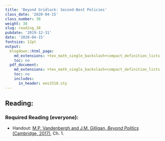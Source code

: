 ```yaml
---
title: 'Beyond Gridlock: Second-Best Policies'
class_date: '2020-04-15'
class_number: 38
weight: 38
slug: reading_38
pubdate: '2019-12-31'
date: '2020-04-15'
fontsize: 12pt
output:
  blogdown::html_page:
    md_extensions: +tex_math_single_backslash+compact_definition_lists
    toc: no
  pdf_document:
    md_extensions: +tex_math_single_backslash+compact_definition_lists
    toc: no
    includes:
      in_header: ees3310.sty
---
```

## Reading:

### Required Reading (everyone):

* Handout: [M.P. Vandenbergh and J.M. Gilligan, _Beyond Politics_ (Cambridge, 2017)](/files/reading_handouts/Beyond_Politics_Chapter_1.pdf){target="_blank"}, Ch. 1.

